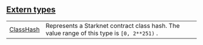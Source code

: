 
## [Extern types](./core-starknet-class_hash-extern_types)

| | |
|:---|:---|
| [ClassHash](./core-starknet-class_hash-ClassHash) | Represents a Starknet contract class hash. The value range of this type is `[0, 2**251)` . |
